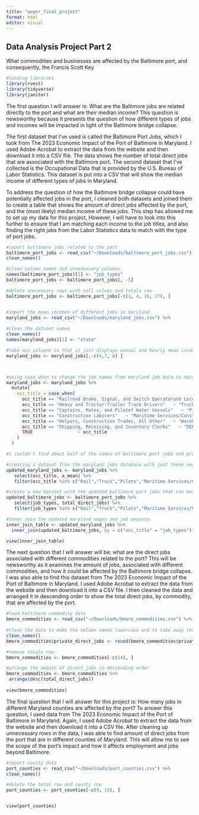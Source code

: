 ```yaml
---
title: "weger_final_project"
format: html
editor: visual
---
```


## Data Analysis Project Part 2

What commodities and businesses are affected by the Baltimore port, and consequently, the Francis Scott Key

```r

#loading libraries 
library(rvest)
library(tidyverse)
library(janitor)

```

The first question I will answer is: What are the Baltimore jobs are related directly to the port and what are their median income? This question is newsworthy because it presents the question of how different types of jobs and incomes will be impacted in light of the Baltimore bridge collapse.

The first dataset that I've used is called the Baltimore Port Jobs, which I took from The 2023 Economic Impact of the Port of Baltimore in Maryland. I used Adobe Acrobat to extract the data from the website and then download it into a CSV file. The data shows the number of total direct jobs that are associated with the Baltimore port. The second dataset that I've collected is the Occupational Data that is provided by the U.S. Bureau of Labor Statistics. This dataset is put into a CSV that will show the median income of different types of jobs in Maryland.

To address the question of how the Baltimore bridge collapse could have potentially affected jobs in the port, I cleaned both datasets and joined them to create a table that shows the amount of direct jobs affected by the port, and the (most likely) median income of these jobs. This step has allowed me to set up my data for this project, However, I will have to look into this further to ensure that I am matching each income to the job titles, and also finding the right jobs from the Labor Statistics data to match with the type of port jobs.

```r

#import baltimore jobs related to the port 
baltimore_port_jobs <- read_csv("~/Downloads/baltimore_port_jobs.csv") %>%
clean_names() 

#clean column names and unnecessary columns
names(baltimore_port_jobs)[1] <- "job_types"
baltimore_port_jobs <- baltimore_port_jobs[, -5]

#delete unecessary rows with null values and totals row 
baltimore_port_jobs <- baltimore_port_jobs[-c(1, 4, 16, 17), ]


#import the mean incomes of different jobs in maryland 
maryland_jobs <- read_csv("~/Downloads/maryland_jobs.csv") %>%
  
#clean the dataset names 
clean_names() 
names(maryland_jobs)[1] <- "state"

#take out columns so that it just displays annual and hourly mean income 
maryland_jobs <- maryland_jobs[,-c(4,7, 8) ]



#using case_when to change the job names from maryland job data to match names of jobs in  baltimore port
maryland_jobs <- maryland_jobs %>%
  mutate(
    occ_title = case_when(
      occ_title == "Railroad Brake, Signal, and Switch Operatorand Locomotive Firers"   ~ "Rail",
      occ_title == "Heavy and Tractor-Trailer Truck Drivers"   ~ "Truck",
      occ_title == "Captains, Mates, and Pilotof Water Vessels"   ~ "Pilots",
      occ_title == "Construction Laborers"   ~ "Maritime Services/Construction",
      occ_title == "Helpers, Construction Trades, All Other"   ~ "Warehouse",
      occ_title == "Shipping, Receiving, and Inventory Clerks"   ~ "DEPENDENT SHIPPERS/CONSIGNEES",
      TRUE                 ~ occ_title 
    )
  )

#i couldn't find about half of the names of baltimore port jobs and properly match to maryland jobs just yet (including terminal, ILA/dockworkers, tug assist/barge, freight forwarders, government, maryland port administration)

#creating a dataset from the maryland jobs database with just these new occupations 
updated_maryland_jobs <- maryland_jobs %>%
   select(occ_title, a_mean) %>% 
   filter(occ_title %in% c("Rail","Truck","Pilots","Maritime Services/Construction", "Warehouse", "DEPENDENT SHIPPERS/CONSIGNEES"))

#create a new dataset with the updated baltimore port jobs that can match the maryland jobs,so that i can do an inner join between the two 
updated_baltimore_jobs <- baltimore_port_jobs %>%
   select(job_types, total_direct_jobs) %>% 
   filter(job_types %in% c("Rail","Truck","Pilots","Maritime Services/Construction","Warehouse", "DEPENDENT SHIPPERS/CONSIGNEES"))

#inner join the updated maryland wages and job amounts 
inner_join_table <- updated_maryland_jobs %>%
  inner_join(updated_baltimore_jobs, by = c("occ_title" = "job_types"))

view(inner_join_table)
```

The next question that I will answer will be: what are the direct jobs associated with different commodities related to the port? This will be newsworthy as it examines the amount of jobs, associated with different commodities, and how it could be affected by the Baltimore bridge collapse. I was also able to find this dataset from The 2023 Economic Impact of the Port of Baltimore in Maryland. I used Adobe Acrobat to extract the data from the website and then download it into a CSV file. I then cleaned the data and arranged it in descending order to show the total direct jobs, by commodity, that are affected by the port.

```r

#load baltimore commodity data 
bmore_commodities <- read_csv("~/Downloads/bmore_commodities.csv") %>%
  
#clean the data to make the column names lowercase and to take away the ".000" decimals 
clean_names() 
bmore_commodities$private_direct_jobs <- round(bmore_commodities$private_direct_jobs)

#remove totals row 
bmore_commodities <- bmore_commodities[-c(14), ]

#arrange the amoutn of direct jobs in descending order 
bmore_commodities <- bmore_commodities %>%
 arrange(desc(total_direct_jobs))
 
view(bmore_commodities)

```

The final question that I will answer for this project is: How many jobs in different Maryland counties are affected by the port? To answer this question, I used data from The 2023 Economic Impact of the Port of Baltimore in Maryland. Again, I used Adobe Acrobat to extract the data from the website and then download it into a CSV file. After cleaning up unnecessary rows in the data, I was able to find amount of direct jobs from the port that are in different counties of Maryland. This will allow me to see the scope of the port's impact and how it affects employment and jobs beyond Baltimore.

```r
#import county data 
port_counties <- read_csv("~/Downloads/port_counties.csv") %>%
clean_names() 

#delete the total row and county row
port_counties <- port_counties[-c(9, 15), ]


view(port_counties)
```
